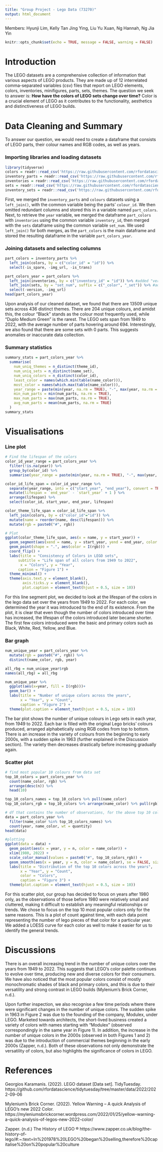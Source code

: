 ```yaml
---
title: "Group Project - Lego Data (73270)"
output: html_document
---
```

Members: Hyunji Lim, Kelly Tan Jing Ying, Liu Yu Xuan, Ng Hannah, Ng Jia Yin

```r
knitr::opts_chunk$set(echo = TRUE, message = FALSE, warning = FALSE)
```

# Introduction
The LEGO datasets are a comprehensive collection of information that various aspects of LEGO products. They are made up of 12 interrelated comma-separated variables (csv) files that report on LEGO elements, colors, inventories, minifigures, parts, sets, themes. The question we seek to answer is: **How have the colors of LEGO sets change over time?** Color is a crucial element of LEGO as it contributes to the functionality, aesthetics and distinctiveness of LEGO builds.

# Data Cleaning and Summary
To answer our question, we would need to create a dataframe that consists of LEGO parts, their colour names and RGB codes, as well as years.

### Importing libraries and loading datasets
```r
library(tidyverse)
colors = readr::read_csv('https://raw.githubusercontent.com/rfordatascience/tidytuesday/master/data/2022/2022-09-06/colors.csv.gz')
inventory_parts = readr::read_csv('https://raw.githubusercontent.com/rfordatascience/tidytuesday/master/data/2022/2022-09-06/inventory_parts.csv.gz')
inventories = readr::read_csv('https://raw.githubusercontent.com/rfordatascience/tidytuesday/master/data/2022/2022-09-06/inventories.csv.gz')
sets = readr::read_csv('https://raw.githubusercontent.com/rfordatascience/tidytuesday/master/data/2022/2022-09-06/sets.csv.gz')
inventory_sets = readr::read_csv('https://raw.githubusercontent.com/rfordatascience/tidytuesday/master/data/2022/2022-09-06/inventory_sets.csv.gz')
```

First, we merged the `inventory_parts` and `colours` datasets using a `left_join()`, with the common variable being the parts' `colour_id`. We then omitted redundant columns and stored this in a variable named `part_colors`. Next, to retrieve the `year` variable, we merged the dataframe `part_colors` with `inventories` using the common variable `inventory_id`, then merged with the `sets` dataframe using the common variable `set_num`. We used `left_join()` for both merges, as the `part_colors` is the main dataframe and stored the resulting dataframe in the variable `part_colors_year`.

### Joining datasets and selecting columns
```r
part_colors = inventory_parts %>%
  left_join(colors, by = c("color_id" = "id")) %>%
  select(-is_spare, -img_url, -is_trans)

part_colors_year = part_colors %>%
  left_join(inventories, by = c("inventory_id" = "id")) %>% #added "version" and "set_num"
  left_join(sets, by = "set_num", suffix = c("_color", "_set")) %>% #added "name_set" "year" "theme_id" "num_parts" "img_url"
  select(-version, -img_url)
head(part_colors_year)
```

Upon analysis of our cleaned dataset, we found that there are 13509 unique sets across 436 distinct themes. There are 204 unique colours, and amidst this, the colour "Black" stands as the colour most frequently used, while "Duplo Medium Green" is the rarest. The LEGO sets span from 1949 to 2022, with the average number of parts hovering around 694. Interestingly, we also found that there are some sets with 0 parts. This suggests anomalies or inaccurate data collection.

### Summary statistics
```r
summary_stats = part_colors_year %>%
  summarise(
    num_uniq_themes = n_distinct(theme_id),
    num_uniq_sets = n_distinct(name_set),
    num_uniq_colors = n_distinct(color_id),
    least_color = names(which.min(table(name_color))),
    most_color = names(which.max(table(name_color))),
    year_range = paste(min(year, na.rm = TRUE), "-", max(year, na.rm = TRUE)),
    min_num_parts = min(num_parts, na.rm = TRUE),
    max_num_parts = max(num_parts, na.rm = TRUE),
    avg_num_parts = mean(num_parts, na.rm = TRUE)
  )
summary_stats
```

# Visualisations
### Line plot
```r
# Find the lifespan of the colors 
color_id_year_range = part_colors_year %>%
  filter(!is.na(year)) %>%
  group_by(color_id) %>%
  summarise(year_range = paste(min(year, na.rm = TRUE), "-", max(year, na.rm = TRUE)))  

color_id_life_span = color_id_year_range %>%
  separate(year_range, into = c("start_year", "end_year"), convert = TRUE ) %>%
  mutate(lifespan = `end_year` - `start_year` + 1 ) %>%
  arrange(lifespan) %>%
  select(color_id, start_year, end_year, lifespan) 

color_theme_life_span = color_id_life_span %>%
  left_join(colors, by = c("color_id"="id")) %>%
  mutate(name = reorder(name, desc(lifespan))) %>%
  mutate(rgb = paste0("#", rgb))

# Plot 
ggplot(color_theme_life_span, aes(x = name, y = start_year)) +
  geom_segment(aes(xend = name, y = start_year, yend = end_year, color = I(rgb))) +
  geom_point(shape = ".", aes(color = I(rgb))) +
  coord_flip() +
  labs(title = "Consistency of Colors in LEGO sets",
      subtitle = "Life span of all colors from 1949 to 2022",
       x = "Colors", y = "Year",
      caption = "Figure 1") +
  theme_minimal() +
  theme(axis.text.y = element_blank(),
        axis.ticks.y = element_blank(),
        plot.caption = element_text(hjust = 0.5, size = 10))
```

For this line segment plot, we decided to look at the lifespan of the colors in the lego data set over the years from 1949 to 2022. For each color, we determined the year it was introduced to the end of its existence. From the plot, it is clear that even though the number of colors introduced over time has increased, the lifespan of the colors introduced later became shorter. The first few colors introduced were the basic and primary colors such as Black, White, Red, Yellow, and Blue.

### Bar graph
```r
num_unique_year = part_colors_year %>%
  mutate(rgb = paste0("#", rgb)) %>%
  distinct(name_color, rgb, year)

all_rbg = num_unique_year$rgb
names(all_rbg) = all_rbg

num_unique_year %>%
  ggplot(aes(x=year, fill = I(rgb)))+
  geom_bar() +
  labs(title = "Number of unique colors across the years",
       x = "Year", y = "Count",
       caption = "Figure 2") +
  theme(plot.caption = element_text(hjust = 0.5, size = 10))
```

The bar plot shows the number of unique colours in Lego sets in each year, from 1949 to 2022. Each bar is filled with the original Lego bricks' colours produced, arranged alphabetically using RGB codes from top to bottom. There is an increase in the variety of colours from the beginning to early 2000s, with a sudden spike in 1963 (further explained in the Discussion section). The variety then decreases drastically before increasing gradually again.

### Scatter plot 
```r
# find most popular 10 colours from data set
top_10_colors = part_colors_year %>%
  count(name_color, rgb) %>%
  arrange(desc(n)) %>%
  head(10)

top_10_colors_names = top_10_colors %>% pull(name_color)
top_10_colors_rgb = top_10_colors %>% arrange(name_color) %>% pull(rgb)

# df that contains the number of observations, for the above top 10 colours, for each year
data = part_colors_year %>%
  filter(name_color %in% top_10_colors_names) %>%
  count(year, name_color, wt = quantity)
head(data)

#plotting
ggplot(data = data) +
  geom_point(aes(x = year, y = n, color = name_color)) +
  xlim(1980, 2022) +
  scale_color_manual(values = paste0("#", top_10_colors_rgb)) +
  geom_smooth(aes(x = year, y = n, color = name_color), se = FALSE, size = 0.5) +
  labs(title = "Distribution of the top 10 colors across the years",
       x = "Year", y = "Count", 
       color = "Colors",
       caption = "Figure 3") +
  theme(plot.caption = element_text(hjust = 0.5, size = 10))
```

For this scatter plot, our group has decided to focus on years after 1980 only, as the observations of those before 1980 were relatively small and cluttered, making it difficult to establish any meaningful relationships or trends. We chose to focus on the top 10 most popular colors only for the same reasons.
This is a plot of count against time, with each data point representing the number of lego pieces of that color for a particular year. We added a LOESS curve for each color as well to make it easier for us to identify the general trends.

# Discussions
There is an overall increasing trend in the number of unique colors over the years from 1949 to 2022. This suggests that LEGO's color palette continues to evolve over time, producing new and diverse colors for their consumers. We have also noticed that the most popular colors consist of mostly monochromatic shades of black and primary colors, and this is due to their versatility and strong contrast in LEGO builds (Mylenium's Brick Corner, n.d.).

Upon further inspection, we also recognise a few time periods where there were significant changes in the number of unique colors. The sudden spike in 1963 in Figure 2 was due to the founding of the company, Modulex, under LEGO. Marketed towards architects, the short-lived business created a variety of colors with names starting with “Modulex” (observed correspondingly in the same year in Figure 1). In addition, the increase in the number of unique colors in the 2000s (observed in both Figures 1 and 2) was due to the introduction of commercial themes beginning in the early 2000s (Zapper, n.d.). Both of these observations not only demonstrate the versatility of colors, but also highlights the significance of colors in LEGO. 


# References
Georgios Karamanis. (2022). LEGO dataset [Data set]. TidyTuesday. https://github.com/rfordatascience/tidytuesday/tree/master/data/2022/2022-09-06

Mylenium's Brick Corner. (2022). Yellow Warning – A quick Analysis of LEGO’s new 2022 Color. https://myleniumsbrickcorner.wordpress.com/2022/01/25/yellow-warning-a-quick-analysis-of-legos-new-2022-color/

Zapper. (n.d.) The History of LEGO ® https://www.zapper.co.uk/blog/the-history-of-lego/#:~:text=In%201978%20LEGO%20began%20selling,therefore%20capitalise%20on%20popular%20culture
